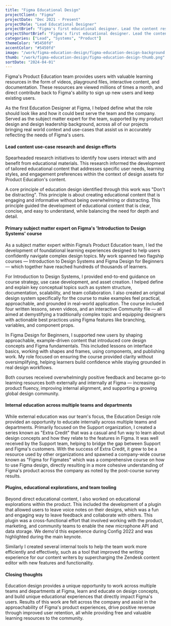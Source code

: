 ```yaml
---
title: "Figma Educational Design"
projectClient: "Figma"
projectDate: "Dec 2021 - Present"
projectRole: "Lead Educational Designer"
projectBrief: "Figma's first educational designer. Lead the content research and design efforts for Figma's educational content (courses, videos, playground files) within the Product Education team. Worked closely with the product, marketing, community, and advocacy teams to create delightful and engaging educational content. Product Education provides users with valuable learning resources in the form of videos, playground files, interactive content, and documentation. These resources improve user retention and conversions, drive positive revenue, improves approachability for product experiences, and provides insights into design concepts. Further work included in-product education explorations, learning design system, and internal education across multiple teams."
projectShortBrief: "Figma's first educational designer. Lead the content research and design efforts for Figma's educational content (courses, videos, playground files) within the Product Education team and acted as a subject matter expert. Created and maintained an internal design education course, and built unique/interactive learning surfaces for users."
categories: ["Lead", "Systems", "Product"]
themeColor: "#5450fd"
accentColor: "#5450fd"
image: "/work/figma-education-design/figma-education-design-background.png"
thumb: "/work/figma-education-design/figma-education-design-thumb.png"
sortDate: "2024-04-01"
---
```


Figma's Product Education team provides users with valuable learning resources in the form of videos, playground files, interactive content, and documentation. These resources are viewed millions of times a month, and direct contribute back to Figma's ability to sign up new users and keep existing users.

<ImageContainer
    src="https://huecgkkbwknqzn3e.public.blob.vercel-storage.com/work/figma-education-design/figma-education-1-oKgkPngG9zivVz7Kne6icJoFKeTH3A.png"
    alt="Shown is the the Figma Product Education's community profile"
    subtitle="Product Education across various platforms"
/>

As the first Education Designer at Figma, I helped define what the role should look like and how it could best serve the team and the company. Served as the subject matter expert for the team, supported by my product design and design leadership background, across all of our projects bringing real world context and use-cases that assist us in accurately reflecting the needs of Figma's users.

<ImageContainer
    src="https://huecgkkbwknqzn3e.public.blob.vercel-storage.com/work/figma-education-design/figma-education-3-68R9m5pT8beCTyhOfoo3Jr6qqPZZzR.png"
    alt="Shown are a few thumbnails from the Figma Product Education's YouTube channel"
    subtitle="Popular videos from the Figma YouTube channel"
/>

#### Lead content use-case research and design efforts

Spearheaded research initiatives to identify how users interact with and benefit from educational materials. This research informed the development of tailored educational content that addresses specific user needs, learning styles, and engagement preferences within the context of design assets for Product Education's content.

A core principle of education design identified through this work was "Don't be distracting". This principle is about creating educational content that is engaging and informative without being overwhelming or distracting. This principle guided the development of educational content that is clear, concise, and easy to understand, while balancing the need for depth and detail.

<ImageContainer
    src="https://huecgkkbwknqzn3e.public.blob.vercel-storage.com/work/figma-education-design/figma-education-6-lFiVDNfIXMj89zFKqX75fKDdhRis7H.png"
    alt="Shown is the the Habitz design system, a design system created for the Introduction to Design Systems course"
    subtitle="E-commerce example used for educating on Variables in Figma"
/>

#### Primary subject matter expert on Figma's 'Introduction to Design Systems' course

As a subject matter expert within Figma’s Product Education team, I led the development of foundational learning experiences designed to help users confidently navigate complex design topics. My work spanned two flagship courses — Introduction to Design Systems and Figma Design for Beginners — which together have reached hundreds of thousands of learners.

For Introduction to Design Systems, I provided end-to-end guidance on course strategy, use case development, and asset creation. I helped define and explain key conceptual topics such as system structure, documentation, scalability, and team collaboration. I also created an original design system specifically for the course to make examples feel practical, approachable, and grounded in real-world application. The course included four written lessons, seven videos, and an interactive Community file — all aimed at demystifying a traditionally complex topic and equipping designers with actionable best practices using Figma features like branching, variables, and component props.

<ImageContainer
    src="https://huecgkkbwknqzn3e.public.blob.vercel-storage.com/work/figma-education-design/figma-education-1-kxNnxVmmFTct3KvPzdxZmF79YYMkBe.png"
    alt="Shown is the the Habitz design system, a design system created for the Introduction to Design Systems course"
    subtitle="Pieces of the Habitz design system, created for the Introduction to Design Systems course"
/>

In Figma Design for Beginners, I supported new users by shaping approachable, example-driven content that introduced core design concepts and Figma fundamentals. This included lessons on interface basics, working with shapes and frames, using components, and publishing work. My role focused on ensuring the course provided clarity without oversimplifying, helping learners build confidence while staying grounded in real design workflows.

Both courses received overwhelmingly positive feedback and became go-to learning resources both externally and internally at Figma — increasing product fluency, improving internal alignment, and supporting a growing global design community.

#### Internal education across multiple teams and departments

While external education was our team's focus, the Education Design role provided an opportunity to educate internally across multiple teams and departments. Primarily focused on the Support organization, I created a series known as "Extra Credit" that was a casual and fun way to learn about design concepts and how they relate to the features in Figma. It was well received by the Support team, helping to bridge the gap between Support and Figma's customers. With the success of Extra Credit, it grew to be a resource used by other organizations and spawned a company-wide course known as "Figma for Figmates" which was a comprehensive course on how to use Figma design, directly resulting in a more cohesive understanding of Figma's product across the company as noted by the post-course survey results.

<ImageContainer
    src="https://huecgkkbwknqzn3e.public.blob.vercel-storage.com/work/figma-education-design/figma-education-4-1OAEK4e97BzEYRE9F749AL55sVoUCG.png"
    alt="Shown is myself (left) presenting during Config 2022"
    subtitle="Myself (left) presenting during Config 2022"
/>

#### Plugins, educational explorations, and team tooling

Beyond direct educational content, I also worked on educational explorations within the product. This included the development of a plugin that allowed users to leave voice notes on their designs, which was a fun and engaging way to leave feedback and collaborate with others. This plugin was a cross-functional effort that involved working with the product, marketing, and community teams to enable the new microphone API and data storage. We demo'd this experience during Config 2022 and was highlighted during the main keynote.

<ImageContainer
    src="https://huecgkkbwknqzn3e.public.blob.vercel-storage.com/work/figma-education-design/figma-education-5-8lyHJgwk8f3CEBsWyQzK6wEkdoNDWc.png"
    alt="Shown is the cover art for the Figma voice memo widget"
    subtitle="Figma Voice Memo widget created by Max McKinney"
/>

Similarly I created several internal tools to help the team work more efficiently and effectively, such as a tool that improved the writing experience for our content writers by supercharging the Zendesk content editor with new features and functionality.

#### Closing thoughts

Education design provides a unique opportunity to work across multiple teams and departments at Figma, learn and educate on design concepts, and build unique educational experiences that directly impact Figma's users. Results of this work are felt across the company and assist in the approachability of Figma's product experiences, drive positive revenue through improved user retention, all while providing free and valuable learning resources to the community.
